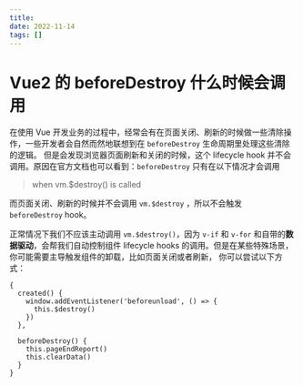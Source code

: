 ```yaml
---
title:
date: 2022-11-14
tags: []
---
```


# Vue2 的 beforeDestroy 什么时候会调用

在使用 Vue 开发业务的过程中，经常会有在页面关闭、刷新的时候做一些清除操作，一些开发者会自然而然地联想到在 `beforeDestroy` 生命周期里处理这些清除的逻辑。
但是会发现浏览器页面刷新和关闭的时候，这个 lifecycle hook 并不会调用。原因在官方文档也可以看到：`beforeDestroy` 只有在以下情况才会调用

> when vm.$destroy() is called

而页面关闭、刷新的时候并不会调用 `vm.$destroy` ，所以不会触发 `beforeDestroy` hook。

正常情况下我们不应该主动调用 `vm.$destroy()`，因为 `v-if` 和 `v-for` 和自带的**数据驱动**，会帮我们自动控制组件 lifecycle hooks 的调用。但是在某些特殊场景，你可能需要主导触发组件的卸载，比如页面关闭或者刷新，
你可以尝试以下方式：
```js:Page.vue
{
  created() {
    window.addEventListener('beforeunload', () => {
      this.$destroy()
    })
  },

  beforeDestroy() {
    this.pageEndReport()
    this.clearData()
  }
}
```
